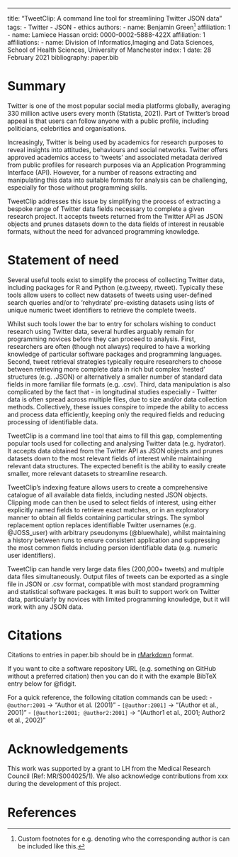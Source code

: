 ---
title: "TweetClip: A command line tool for streamlining Twitter JSON data"
tags:
  - Twitter
  - JSON
  - ethics
authors:
  - name: Benjamin Green^[Custom footnotes for e.g. denoting who the corresponding author is can be included like this.]
    affiliation: 1
  - name: Lamiece Hassan
    orcid: 0000-0002-5888-422X
    affiliation: 1
affiliations:
 - name: Division of Informatics,Imaging and Data Sciences, School of Health Sciences, University of Manchester
   index: 1
date: 28 February 2021
bibliography: paper.bib

# Summary
Twitter is one of the most popular social media platforms globally, averaging 330 million active users every month (Statista, 2021). Part of Twitter's broad appeal is that users can follow anyone with a public profile, including politicians, celebrities and organisations. 

Increasingly, Twitter is being used by academics for research purposes to reveal insights into attitudes, behaviours and social networks. Twitter offers approved academics access to 'tweets' and associated metadata derived from public profiles for research purposes via an Application Programming Interface (API). However, for a number of reasons extracting and manipulating this data into suitable formats for analysis can be challenging, especially for those without programming skills. 

TweetClip addresses this issue by simplifying the process of extracting a bespoke range of Twitter data fields necessary to complete a given research project. It accepts tweets returned from the Twitter API as JSON objects and prunes datasets down to the data fields of interest in reusable formats, without the need for advanced programming knowledge. 


# Statement of need
Several useful tools exist to simplify the process of collecting Twitter data, including packages for R and Python (e.g.tweepy, rtweet). Typically these tools allow users to collect new datasets of tweets using user-defined search queries and/or to 'rehydrate' pre-existing datasets using lists of unique numeric tweet identifiers to retrieve the complete tweets. 

Whilst such tools lower the bar to entry for scholars wishing to conduct research using Twitter data, several hurdles arguably remain for programming novices before they can proceed to analysis. First, researchers are often (though not always) required to have a working knowledge of particular software packages and programming languages. Second, tweet retrieval strategies typically require researchers to choose between retrieving more complete data in rich but complex 'nested' structures (e.g. .JSON) or alternatively a smaller number of standard data fields in more familiar file formats (e.g. .csv). Third, data manipulation is also complicated by the fact that - in longitudinal studies especially - Twitter data is often spread across multiple files, due to size and/or data collection methods. Collectively, these issues conspire to impede the ability to access and process data efficiently, keeping only the required fields and reducing processing of identifiable data.

TweetClip is a command line tool that aims to fill this gap, complementing popular tools used for collecting and analysing Twitter data (e.g. hydrator). It accepts data obtained from the Twitter API as JSON objects and prunes datasets down to the most relevant fields of interest while maintaining relevant data structures. The expected benefit is the ability to easily create smaller, more relevant datasets to streamline research.

TweetClip's indexing feature allows users to create a comprehensive catalogue of all available data fields, including nested JSON objects. Clipping mode can then be used to select fields of interest, using either explicitly named fields to retrieve exact matches, or in an exploratory manner to obtain all fields containing particular strings. The symbol replacement option replaces identifiable Twitter usernames (e.g. @JOSS_user) with arbitrary pseudonyms (@bluewhale), whilst maintaining a history between runs to ensure consistent application and suppressing the most common fields including person identifiable data (e.g. numeric user identifiers).

TweetClip can handle very large data files (200,000+ tweets) and multiple data files simultaneously. Output files of tweets can be exported as a single file in JSON or .csv format, compatible with most standard programming and statistical software packages. It was built to support work on Twitter data, particularly by novices with limited programming knowledge, but it will work with any JSON data.


# Citations

Citations to entries in paper.bib should be in
[rMarkdown](http://rmarkdown.rstudio.com/authoring_bibliographies_and_citations.html)
format.

If you want to cite a software repository URL (e.g. something on GitHub without a preferred citation) then you can do it with the example BibTeX entry below for @fidgit.

For a quick reference, the following citation commands can be used:
- `@author:2001`  ->  "Author et al. (2001)"
- `[@author:2001]` -> "(Author et al., 2001)"
- `[@author1:2001; @author2:2001]` -> "(Author1 et al., 2001; Author2 et al., 2002)"


# Acknowledgements

This work was supported by a grant to LH from the Medical Research Council (Ref: MR/S004025/1). We also acknowledge contributions from xxx during the development of this project.

# References
